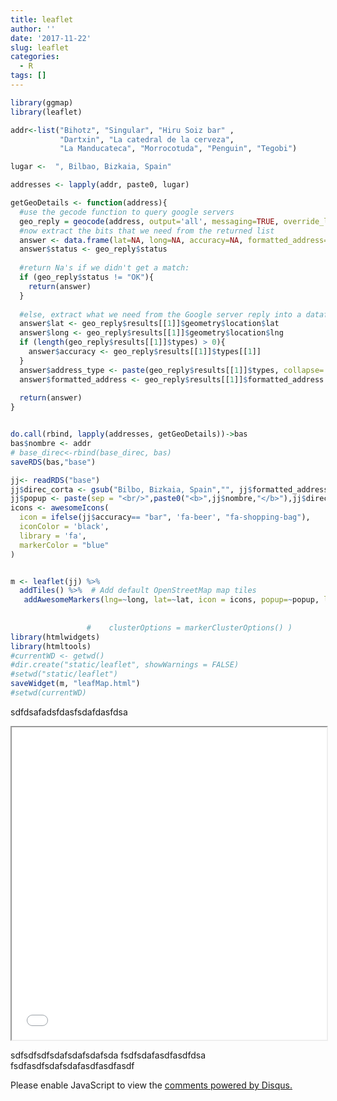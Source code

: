 ```yaml
---
title: leaflet
author: ''
date: '2017-11-22'
slug: leaflet
categories:
  - R
tags: []
---
```

```r

library(ggmap)
library(leaflet)

addr<-list("Bihotz", "Singular", "Hiru Soiz bar" , 
           "Dartxin", "La catedral de la cerveza",
           "La Manducateca", "Morrocotuda", "Penguin", "Tegobi")

lugar <-  ", Bilbao, Bizkaia, Spain"

addresses <- lapply(addr, paste0, lugar)

getGeoDetails <- function(address){   
  #use the gecode function to query google servers
  geo_reply = geocode(address, output='all', messaging=TRUE, override_limit=TRUE)
  #now extract the bits that we need from the returned list
  answer <- data.frame(lat=NA, long=NA, accuracy=NA, formatted_address=NA, address_type=NA, status=NA)
  answer$status <- geo_reply$status
  
  #return Na's if we didn't get a match:
  if (geo_reply$status != "OK"){
    return(answer)
  }   
  
  #else, extract what we need from the Google server reply into a dataframe:
  answer$lat <- geo_reply$results[[1]]$geometry$location$lat
  answer$long <- geo_reply$results[[1]]$geometry$location$lng   
  if (length(geo_reply$results[[1]]$types) > 0){
    answer$accuracy <- geo_reply$results[[1]]$types[[1]]
  }
  answer$address_type <- paste(geo_reply$results[[1]]$types, collapse=',')
  answer$formatted_address <- geo_reply$results[[1]]$formatted_address
  
  return(answer)
}


do.call(rbind, lapply(addresses, getGeoDetails))->bas
bas$nombre <- addr
# base_direc<-rbind(base_direc, bas)
saveRDS(bas,"base")

jj<- readRDS("base")
jj$direc_corta <- gsub("Bilbo, Bizkaia, Spain","", jj$formatted_address)
jj$popup <- paste(sep = "<br/>",paste0("<b>",jj$nombre,"</b>"),jj$direc_corta)
icons <- awesomeIcons(
  icon = ifelse(jj$accuracy== "bar", 'fa-beer', "fa-shopping-bag"),
  iconColor = 'black',
  library = 'fa',
  markerColor = "blue"
)


m <- leaflet(jj) %>%
  addTiles() %>%  # Add default OpenStreetMap map tiles
   addAwesomeMarkers(lng=~long, lat=~lat, icon = icons, popup=~popup, label=~nombre) 
    
              
                 #    clusterOptions = markerClusterOptions() )
library(htmlwidgets)
library(htmltools)
#currentWD <- getwd()
#dir.create("static/leaflet", showWarnings = FALSE)
#setwd("static/leaflet")
saveWidget(m, "leafMap.html")
#setwd(currentWD)

```

sdfdsafadsfdasfsdafdasfdsa

<iframe seamless src="../leafMap/index.html" width="100%" height="500"></iframe>



sdfsdfsdfsdafsdafsdafsda
fsdfsdafasdfasdfdsa           
fsdfasdfsdafsdafasdfasdfasdf

<div id="disqus_thread"></div>
<script>

/**
*  RECOMMENDED CONFIGURATION VARIABLES: EDIT AND UNCOMMENT THE SECTION BELOW TO INSERT DYNAMIC VALUES FROM YOUR PLATFORM OR CMS.
*  LEARN WHY DEFINING THESE VARIABLES IS IMPORTANT: https://disqus.com/admin/universalcode/#configuration-variables*/
/*
var disqus_config = function () {
this.page.url = PAGE_URL;  // Replace PAGE_URL with your page's canonical URL variable
this.page.identifier = PAGE_IDENTIFIER; // Replace PAGE_IDENTIFIER with your page's unique identifier variable
};
*/
(function() { // DON'T EDIT BELOW THIS LINE
var d = document, s = d.createElement('script');
s.src = 'https://http-beerstats-netlify-com.disqus.com/embed.js';
s.setAttribute('data-timestamp', +new Date());
(d.head || d.body).appendChild(s);
})();
</script>
<noscript>Please enable JavaScript to view the <a href="https://disqus.com/?ref_noscript">comments powered by Disqus.</a></noscript>
                            

<script id="dsq-count-scr" src="//http-beerstats-netlify-com.disqus.com/count.js" async></script>